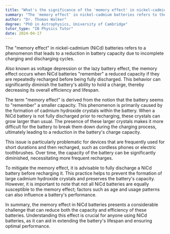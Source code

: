 ```yaml
---
title: "What's the significance of the 'memory effect' in nickel-cadmium batteries?"
summary: "The 'memory effect' in nickel-cadmium batteries refers to the reduction in battery capacity due to incomplete charging and discharging cycles."
author: "Dr. Thomas Walker"
degree: "PhD in Astrophysics, University of Cambridge"
tutor_type: "IB Physics Tutor"
date: 2024-04-17
---
```


The "memory effect" in nickel-cadmium (NiCd) batteries refers to a phenomenon that leads to a reduction in battery capacity due to incomplete charging and discharging cycles.

Also known as voltage depression or the lazy battery effect, the memory effect occurs when NiCd batteries "remember" a reduced capacity if they are repeatedly recharged before being fully discharged. This behavior can significantly diminish the battery's ability to hold a charge, thereby decreasing its overall efficiency and lifespan.

The term "memory effect" is derived from the notion that the battery seems to "remember" a smaller capacity. This phenomenon is primarily caused by the formation of cadmium hydroxide crystals within the battery. When a NiCd battery is not fully discharged prior to recharging, these crystals can grow larger than usual. The presence of these larger crystals makes it more difficult for the battery to break them down during the charging process, ultimately leading to a reduction in the battery's charge capacity.

This issue is particularly problematic for devices that are frequently used for short durations and then recharged, such as cordless phones or electric toothbrushes. Over time, the capacity of the battery can be significantly diminished, necessitating more frequent recharges.

To mitigate the memory effect, it is advisable to fully discharge a NiCd battery before recharging it. This practice helps to prevent the formation of large cadmium hydroxide crystals and preserves the battery's capacity. However, it is important to note that not all NiCd batteries are equally susceptible to the memory effect; factors such as age and usage patterns can also influence a battery's performance.

In summary, the memory effect in NiCd batteries presents a considerable challenge that can reduce both the capacity and efficiency of these batteries. Understanding this effect is crucial for anyone using NiCd batteries, as it can aid in extending the battery's lifespan and ensuring optimal performance.
    